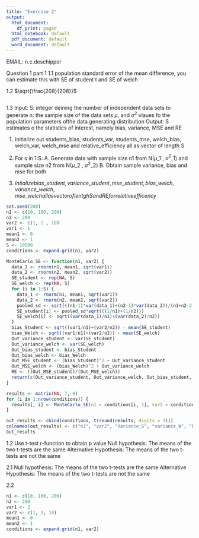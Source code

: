 ```yaml
---
title: "Exercise 2"
output:
  html_document:
    df_print: paged
  html_notebook: default
  pdf_document: default
  word_document: default
---
```

EMAIL: n.c.deschipper

Question 1
part 1
1.1
population standard error of the mean difference, you can estimate this with SE of student t and SE of welch

1.2
$\sqrt{\frac{208}{208}}$



```r

```

1.3
Input:
S: integer deining the number of independent data sets to generate
n: the sample size of the data sets
 $\mu$, and $\sigma^2$ vlaues fo the population parameters ofthe data generating        distribution
 Output: S estimates o the statistics of interest, namely bias, variance, MSE and RE
 
1. initialize out students_bias, students_var, students_mse, welch_bias, welch_var,      welch_mse and relative_efficiency all as vector of length S
2. For s in 1:S:
  A. Generate data with sample size n1 from N($\mu\_{1}$ , $\sigma^{2}\_{1}$) and sample size n2 from N($\mu\_{2}$ , $\sigma^{2}\_{2}$)
  B. Obtain sample variance, bias and mse for both
  
  
1. $intialize bias\_{student}, variance\_{student}, mse\_{student} , bias\_{welch}, variance\_{welch} , mse\_{welch}  all as vector of lentgh S and RE for relative efficency$
  
  
  


  
  
  
  
  
  
  
```r
set.seed(200)
n1 <- c(10, 100, 200)
n2 <- 200
var2 <- c(1, 2 , 10)
var1 <- 1
mean1 <- 0
mean2 <- 1
S <- 10000
conditions <- expand.grid(n1, var2)

MonteCarlo_SE <- function(n1, var2) {
  data_1 <- rnorm(n1, mean1, sqrt(var1))
  data_2 <- rnorm(n2, mean2, sqrt(var2))
  SE_student <- rep(NA, S)
  SE_welch <- rep(NA, S)
  for (i in 1:S) {
    data_1 <- rnorm(n1, mean1, sqrt(var1))
    data_2 <- rnorm(n2, mean2, sqrt(var2))
    pooled_sd <- sqrt(((n1-1)*var(data_1)+(n2-1)*var(data_2))/(n1+n2-2))
    SE_student[i] <- pooled_sd*sqrt(((1/n1)+(1/n2)))
    SE_welch[i] <- sqrt((var(data_1)/n1)+(var(data_2)/n2))
  }
  bias_Student <- sqrt((var1/n1)+(var2/n2)) - mean(SE_student)
  bias_Welch <- sqrt((var1/n1)+(var2/n2)) - mean(SE_welch)
  Out_variance_student <- var(SE_student)
  Out_variance_welch <- var(SE_welch)
  Out_bias_student <- bias_Student
  Out_bias_welch <- bias_Welch
  Out_MSE_student <- (bias_Student)^2 + Out_variance_student
  Out_MSE_welch <- (bias_Welch)^2 + Out_variance_welch
  RE <- ((Out_MSE_student)/(Out_MSE_welch))
  return(c(Out_variance_student, Out_variance_welch, Out_bias_student, Out_bias_welch, Out_MSE_student, Out_MSE_welch, RE))
}

results <- matrix(NA, 7, 9)
for (i in 1:nrow(conditions)) {
  results[, i] <- MonteCarlo_SE(n1 = conditions[i, 1], var2 = conditions[i,2])
}

out_results <- cbind(conditions, t(round(results, digits = 3)))
colnames(out_results) <- c("n1", "var2", "Variance_S", "variance_W", "Bias_S", "Bias_W", "MSE_S", "MSE_W", "Relative Efficiency")
out_results


```
1.2
Use t-test r-function to obtain p value
Null hypothesis: The means of the two t-tests are the same
Alternative Hypothesis: The means of the two t-tests are not the same

2.1
Null hypothesis: The means of the two t-tests are the same
Alternative Hypothesis: The means of the two t-tests are not the same

2.2





```r
n1 <- c(10, 100, 200)
n2 <- 200
var1 <- 2
var2 <- c(1, 2, 10)
mean1 <- 0
mean2 <- 1
conditions <- expand.grid(n1, var2)

```




